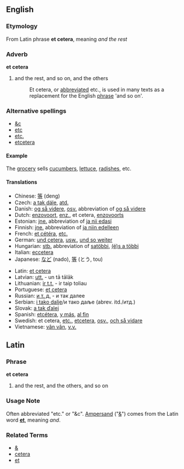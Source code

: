 ==English==

{{wikipedia}}
===Etymology===
From Latin phrase '''et cetera''', meaning ''and the rest''

===Adverb===
'''et cetera'''
#and the rest, and so on, and the others
#:Et cetera, or [[abbreviation|abbreviated]] etc., is used in many texts as a replacement for the English [[phrase]] 'and so on'. 

===Alternative spellings===
*[[&c]]
*[[etc]]
*[[etc.]]
*[[etcetera]]

====Example====
The [[grocery]] sells [[cucumber]]s, [[lettuce]], [[radish]]es, etc.

====Translations====
{{top}}
*Chinese: [[等]] (deng)
*Czech: [[a tak dále]], [[atd.]]
*Danish: [[og så videre]], [[osv.]] abbreviation of [[og så videre]]
*Dutch: [[enzovoort]], [[enz.]], et cetera, [[enzovoorts]]
*Estonian: [[jne.]] abbreviation of [[ja nii edasi]]
*Finnish: [[jne.]] abbreviation of [[ja niin edelleen]]
*French: [[et cétéra]], [[etc.]]
*German: [[und cetera]], [[usw.]], [[und so weiter]]
*Hungarian: [[stb.]] abbreviation of [[satöbbi]], [[(é)s a többi]]
*Italian: [[eccetera]]
*Japanese: [[など]] (nado), [[等]] (とう, tou)
{{mid}}
*Latin: [[et cetera]]
*Latvian: [[utt.]] - un tā tālāk
*Lithuanian: [[ir t.t.]] - ir taip toliau
*Portuguese: [[et cetera]]
*Russian: [[и т. д.]] - и так далее
*Serbian: [[i tako dalje]]/и тако даље (abrev. itd./итд.)
*Slovak: [[a tak ďalej]]
*Spanish: [[etcétera]], [[y más]], [[al fin]]
*Swedish: et cetera, [[etc.]], [[etcetera]], [[osv.]], [[och så vidare]]
*Vietnamese: [[vân vân]], [[v.v.]]
{{bottom}}

==Latin==
===Phrase===
'''et cetera'''

# and the rest, and the others, and so on

===Usage Note===
Often abbreviated "etc." or "&c". [[Ampersand]] ("[[&]]") comes from the Latin word '''[[et]]''', meaning ''and''.

===Related Terms===
*[[&]]
*[[cetera]]
*[[et]]